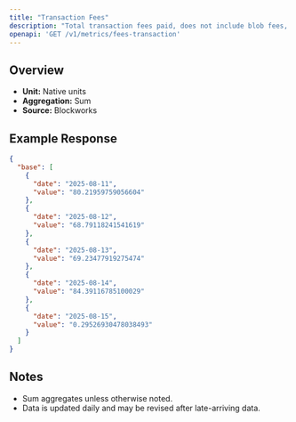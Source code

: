 ```yaml
---
title: "Transaction Fees"
description: "Total transaction fees paid, does not include blob fees, out-of-protocol tips, or additional sources of revenue"
openapi: 'GET /v1/metrics/fees-transaction'
---
```


## Overview

- **Unit:** Native units
- **Aggregation:** Sum
- **Source:** Blockworks

## Example Response

```json
{
  "base": [
    {
      "date": "2025-08-11",
      "value": "80.21959759056604"
    },
    {
      "date": "2025-08-12",
      "value": "68.79118241541619"
    },
    {
      "date": "2025-08-13",
      "value": "69.23477919275474"
    },
    {
      "date": "2025-08-14",
      "value": "84.39116785100029"
    },
    {
      "date": "2025-08-15",
      "value": "0.29526930478038493"
    }
  ]
}
```

## Notes
- Sum aggregates unless otherwise noted.
- Data is updated daily and may be revised after late-arriving data.

